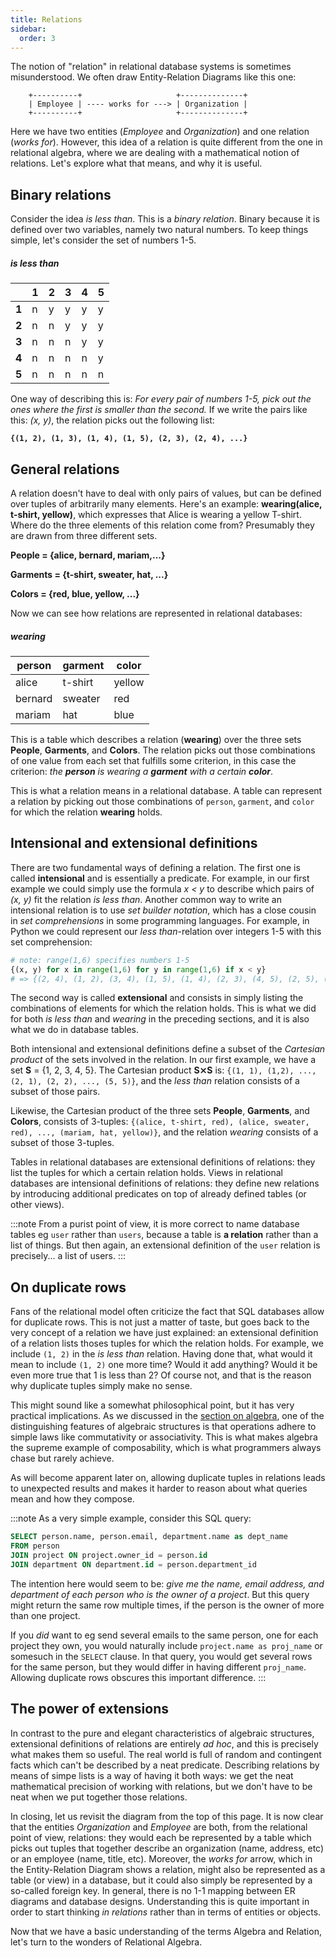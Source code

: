 ```yaml
---
title: Relations
sidebar:
  order: 3
---
```


The notion of "relation" in relational database systems is sometimes misunderstood. We often draw Entity-Relation Diagrams like this one:

```
    +----------+                     +--------------+
    | Employee | ---- works for ---> | Organization |
    +----------+                     +--------------+
```

Here we have two entities (*Employee* and *Organization*) and one relation (*works for*). However, this idea of a relation is quite different from the one in relational algebra, where we are dealing with a mathematical notion of relations. Let's explore what that means, and why it is useful.

## Binary relations

Consider the idea *is less than*. This is a *binary relation*. Binary because it is defined over two variables, namely two natural numbers. To keep things simple, let's consider the set of numbers 1-5.

##### is less than
|       | 1 | 2 | 3 | 4 | 5 |
| -     | - | - | - | - | - |
| **1** | n | y | y | y | y |
| **2** | n | n | y | y | y |
| **3** | n | n | n | y | y |
| **4** | n | n | n | n | y |
| **5** | n | n | n | n | n |

One way of describing this is: *For every pair of numbers 1-5, pick out the ones where the first is smaller than the second.* If we write the pairs like this: *(x, y)*, the relation picks out the following list:

**`{(1, 2), (1, 3), (1, 4), (1, 5), (2, 3), (2, 4), ...}`**

## General relations

A relation doesn't have to deal with only pairs of values, but can be defined over tuples of arbitrarily many elements. Here's an example: **wearing(alice, t-shirt, yellow)**, which expresses that Alice is wearing a yellow T-shirt. Where do the three elements of this relation come from? Presumably they are drawn from three different sets.

**People = \{alice, bernard, mariam,...\}**

**Garments = \{t-shirt, sweater, hat, ...\}**

**Colors = \{red, blue, yellow, ...\}**

Now we can see how relations are represented in relational databases:

##### wearing
| person | garment  | color  |
| ----- | --------  | ------ |
| alice   | t-shirt | yellow |
| bernard | sweater | red    |
| mariam  | hat     | blue   |

This is a table which describes a relation (**wearing**) over the three sets **People**, **Garments**, and **Colors**. The relation picks out those combinations of one value from each set that fulfills some criterion, in this case the criterion: *the **person** is wearing a **garment** with a certain **color***.

This is what a relation means in a relational database. A table can represent a relation by picking out those combinations of `person`, `garment`, and `color` for which the relation **wearing** holds.

## Intensional and extensional definitions

There are two fundamental ways of defining a relation. The first one is called **intensional** and is essentially a predicate. For example, in our first example we could simply use the formula *x < y* to describe which pairs of *(x, y)* fit the relation *is less than*. Another common way to write an intensional relation is to use *set builder notation*, which has a close cousin in *set comprehensions* in some programming languages. For example, in Python we could represent our *less than*-relation over integers 1-5 with this set comprehension:

```python
# note: range(1,6) specifies numbers 1-5
{(x, y) for x in range(1,6) for y in range(1,6) if x < y}
# => {(2, 4), (1, 2), (3, 4), (1, 5), (1, 4), (2, 3), (4, 5), (2, 5), (1, 3), (3, 5)}
```

The second way is called **extensional** and consists in simply listing the combinations of elements for which the relation holds. This is what we did for both *is less than* and *wearing* in the preceding sections, and it is also what we do in database tables.

Both intensional and extensional definitions define a subset of the *Cartesian product* of the sets involved in the relation. In our first example, we have a set **S** = \{1, 2, 3, 4, 5\}. The Cartesian product **S⨯S** is: `{(1, 1), (1,2), ..., (2, 1), (2, 2), ..., (5, 5)}`, and the *less than* relation consists of a subset of those pairs.

Likewise, the Cartesian product of the three sets **People**, **Garments**, and **Colors**, consists of 3-tuples: `{(alice, t-shirt, red), (alice, sweater, red), ..., (mariam, hat, yellow)}`, and the relation *wearing* consists of a subset of those 3-tuples.

Tables in relational databases are extensional definitions of relations: they list the tuples for which a certain relation holds. Views in relational databases are intensional definitions of relations: they define new relations by introducing additional predicates on top of already defined tables (or other views).

:::note
From a purist point of view, it is more correct to name database tables eg `user` rather than `users`, because a table is **a relation** rather than a list of things. But then again, an extensional definition of the `user` relation is precisely... a list of users.
:::

## On duplicate rows

Fans of the relational model often criticize the fact that SQL databases allow for duplicate rows. This is not just a matter of taste, but goes back to the very concept of a relation we have just explained: an extensional definition of a relation lists thoses tuples for which the relation holds. For example, we include `(1, 2)` in the *is less than* relation. Having done that, what would it mean to include `(1, 2)` one more time? Would it add anything? Would it be even more true that 1 is less than 2? Of course not, and that is the reason why duplicate tuples simply make no sense.

This might sound like a somewhat philosophical point, but it has very practical implications. As we discussed in the [section on algebra](/algebra), one of the distinguishing features of algebraic structures is that operations adhere to simple laws like commutativity or associativity. This is what makes algebra the supreme example of composability, which is what programmers always chase but rarely achieve.

As will become apparent later on, allowing duplicate tuples in relations leads to unexpected results and makes it harder to reason about what queries mean and how they compose.

:::note
As a very simple example, consider this SQL query:

```sql
SELECT person.name, person.email, department.name as dept_name
FROM person
JOIN project ON project.owner_id = person.id
JOIN department ON department.id = person.department_id
```

The intention here would seem to be: *give me the name, email address, and department of each person who is the owner of a project*. But this query might return the same row multiple times, if the person is the owner of more than one project.

If you *did* want to eg send several emails to the same person, one for each project they own, you would naturally include `project.name as proj_name` or somesuch in the `SELECT` clause. In that query, you would get several rows for the same person, but they would differ in having different `proj_name`. Allowing duplicate rows obscures this important difference.
:::

## The power of extensions

In contrast to the pure and elegant characteristics of algebraic structures, extensional definitions of relations are entirely *ad hoc*, and this is precisely what makes them so useful. The real world is full of random and contingent facts which can't be described by a neat predicate. Describing relations by means of simpe lists is a way of having it both ways: we get the neat mathematical precision of working with relations, but we don't have to be neat when we put together those relations.

In closing, let us revisit the diagram from the top of this page. It is now clear that the entities *Organization* and *Employee* are both, from the relational point of view, relations: they would each be represented by a table which picks out tuples that together describe an organization (name, address, etc) or an employee (name, title, etc). Moreover, the *works for* arrow, which in the Entity-Relation Diagram shows a relation, might also be represented as a table (or view) in a database, but it could also simply be represented by a so-called foreign key. In general, there is no 1-1 mapping between ER diagrams and database designs. Understanding this is quite important in order to start thinking *in relations* rather than in terms of entities or objects.

Now that we have a basic understanding of the terms Algebra and Relation, let's turn to the wonders of Relational Algebra.
